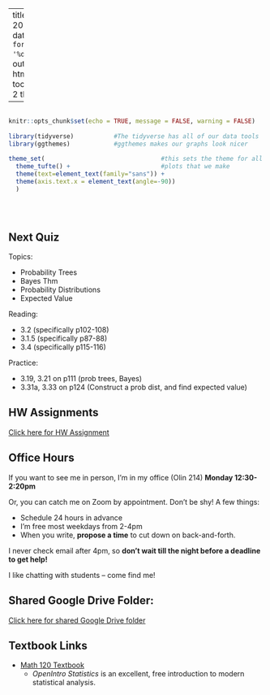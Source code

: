 
---
title: "Math 120 Fall 2020 Homepage"
date: "Updated: `r format(Sys.time(), '%d %B, %Y')`"
output: 
  html_document:
    toc: true
    toc_depth: 2
    theme: yeti

      
  
---

```r

                                                                          #
knitr::opts_chunk$set(echo = TRUE, message = FALSE, warning = FALSE)      #
                                                                          #
library(tidyverse)           #The tidyverse has all of our data tools     #
library(ggthemes)            #ggthemes makes our graphs look nicer        #
                                                                          # 
theme_set(                                #this sets the theme for all    #
  theme_tufte() +                         #plots that we make             #
  theme(text=element_text(family="sans")) + 
  theme(axis.text.x = element_text(angle=-90))                            #
  )                                                                       #
                                                                          #
                                                                          #
                                                                          #

```



## Next Quiz

Topics:  

- Probability Trees
- Bayes Thm
- Probability Distributions
- Expected Value

Reading:

- 3.2 (specifically p102-108)
- 3.1.5 (specifically p87-88)
- 3.4 (specifically p115-116)


Practice:


- 3.19, 3.21 on p111 (prob trees, Bayes)
- 3.31a, 3.33 on p124 (Construct a prob dist, and find expected value)


## HW Assignments

[Click here for HW Assignment](http://millera2.github.io/Math-120-C/HW1.html)



## Office Hours 

If you want to see me in person, I'm in my office (Olin 214) **Monday 12:30-2:20pm**

Or, you can catch me on Zoom by appointment.  Don't be shy!  A few things:

- Schedule 24 hours in advance
- I'm free most weekdays from 2-4pm
- When you write, **propose a time** to cut down on back-and-forth.

I never check email after 4pm, so **don't wait till the night before a deadline to get help!**  

I like chatting with students -- come find me!












## Shared Google Drive Folder:

[Click here for shared Google Drive folder](https://drive.google.com/drive/folders/1C1XHN3PGe4lMQXS_hq49btBM6QaiEuBW?usp=sharing)

## Textbook Links

- [Math 120 Textbook](https://www.openintro.org/book/os/)
  - *OpenIntro Statistics* is an excellent, free introduction to modern statistical analysis.
  
